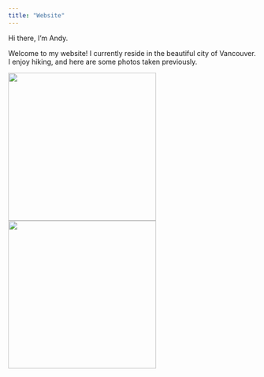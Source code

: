 ```yaml
---
title: "Website"
---
```




Hi there, I'm Andy. 

Welcome to my website! I currently reside in the beautiful city of Vancouver. I enjoy hiking, and here are some photos taken previously.

![](van_pic_1.jpg){width=300} ![](van_pic_2.jpg){width=300}



